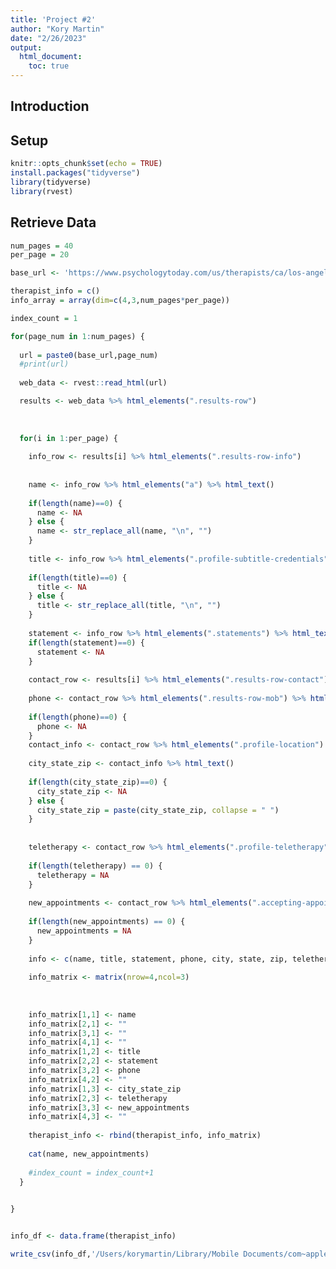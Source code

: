 ```yaml
---
title: 'Project #2'
author: "Kory Martin"
date: "2/26/2023"
output: 
  html_document:
    toc: true
---
```


## Introduction

## Setup

```r
knitr::opts_chunk$set(echo = TRUE)
install.packages("tidyverse")
library(tidyverse)
library(rvest)
```

## Retrieve Data

```r
num_pages = 40
per_page = 20

base_url <- 'https://www.psychologytoday.com/us/therapists/ca/los-angeles?category=african-american&page='

therapist_info = c()
info_array = array(dim=c(4,3,num_pages*per_page))

index_count = 1

for(page_num in 1:num_pages) {
  
  url = paste0(base_url,page_num)
  #print(url)
  
  web_data <- rvest::read_html(url)

  results <- web_data %>% html_elements(".results-row")
  
  
  
  for(i in 1:per_page) {
  
    info_row <- results[i] %>% html_elements(".results-row-info")
  
    
    name <- info_row %>% html_elements("a") %>% html_text()
    
    if(length(name)==0) {
      name <- NA
    } else {
      name <- str_replace_all(name, "\n", "")
    }
    
    title <- info_row %>% html_elements(".profile-subtitle-credentials") %>% html_text()
    
    if(length(title)==0) {
      title <- NA
    } else {
      title <- str_replace_all(title, "\n", "")
    }
    
    statement <- info_row %>% html_elements(".statements") %>% html_text()
    if(length(statement)==0) {
      statement <- NA
    }
    
    contact_row <- results[i] %>% html_elements(".results-row-contact")
    
    phone <- contact_row %>% html_elements(".results-row-mob") %>% html_text()
    
    if(length(phone)==0) {
      phone <- NA
    }
    contact_info <- contact_row %>% html_elements(".profile-location") %>% html_elements("span") 
    
    city_state_zip <- contact_info %>% html_text()
    
    if(length(city_state_zip)==0) {
      city_state_zip <- NA
    } else {
      city_state_zip = paste(city_state_zip, collapse = " ")  
    }
    
    
    teletherapy <- contact_row %>% html_elements(".profile-teletherapy") %>% html_text()
    
    if(length(teletherapy) == 0) {
      teletherapy = NA
    }
    
    new_appointments <- contact_row %>% html_elements(".accepting-appointments") %>% html_text()
    
    if(length(new_appointments) == 0) {
      new_appointments = NA
    }
    
    info <- c(name, title, statement, phone, city, state, zip, teletherapy)
    
    info_matrix <- matrix(nrow=4,ncol=3)
    
    
    
    info_matrix[1,1] <- name
    info_matrix[2,1] <- ""
    info_matrix[3,1] <- ""
    info_matrix[4,1] <- ""
    info_matrix[1,2] <- title
    info_matrix[2,2] <- statement
    info_matrix[3,2] <- phone
    info_matrix[4,2] <- ""
    info_matrix[1,3] <- city_state_zip
    info_matrix[2,3] <- teletherapy
    info_matrix[3,3] <- new_appointments
    info_matrix[4,3] <- ""
    
    therapist_info <- rbind(therapist_info, info_matrix)
    
    cat(name, new_appointments)
    
    #index_count = index_count+1
  }

  
}


info_df <- data.frame(therapist_info)

write_csv(info_df,'/Users/korymartin/Library/Mobile Documents/com~apple~CloudDocs/Grad Programs/CUNY SPS/Assignments/DATA 607/input/unclean_aatherapist_info.csv')
```
